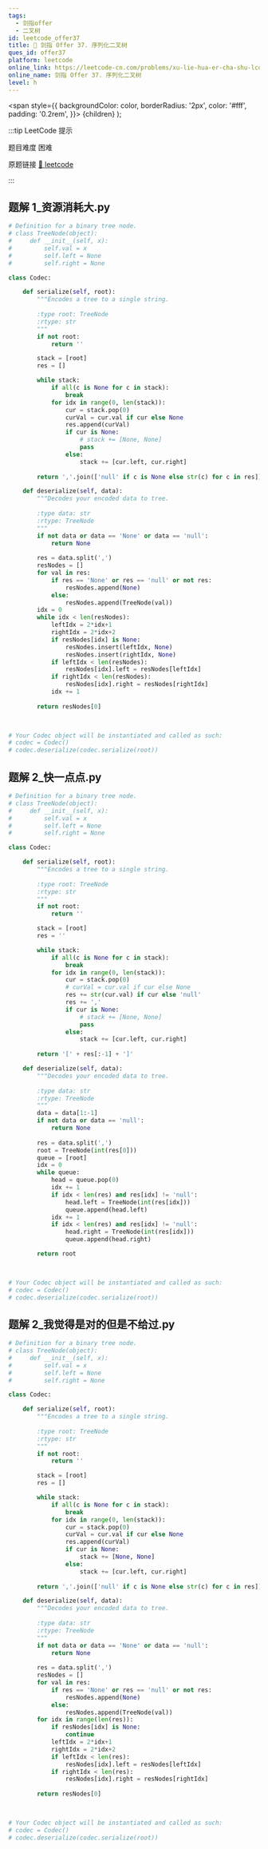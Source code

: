 ```yaml
---
tags:
  - 剑指offer
  - 二叉树
id: leetcode_offer37
title: 🔴 剑指 Offer 37. 序列化二叉树
ques_id: offer37
platform: leetcode
online_link: https://leetcode-cn.com/problems/xu-lie-hua-er-cha-shu-lcof/
online_name: 剑指 Offer 37. 序列化二叉树
level: h
---
```


  <span
    style={{
      backgroundColor: color,
      borderRadius: '2px',
      color: '#fff',
      padding: '0.2rem',
    }}>
    {children}
  </span>
);

:::tip LeetCode 提示

题目难度 <Highlight color="#ff375f">困难</Highlight>

原题链接 [🔗 leetcode](https://leetcode-cn.com/problems/xu-lie-hua-er-cha-shu-lcof/)

:::



## 题解 1_资源消耗大.py

```py
# Definition for a binary tree node.
# class TreeNode(object):
#     def __init__(self, x):
#         self.val = x
#         self.left = None
#         self.right = None

class Codec:

    def serialize(self, root):
        """Encodes a tree to a single string.
        
        :type root: TreeNode
        :rtype: str
        """
        if not root:
            return ''

        stack = [root]
        res = []

        while stack:
            if all(c is None for c in stack):
                break
            for idx in range(0, len(stack)):
                cur = stack.pop(0)
                curVal = cur.val if cur else None
                res.append(curVal)
                if cur is None:
                    # stack += [None, None]
                    pass
                else:
                    stack += [cur.left, cur.right]
        
        return ','.join(['null' if c is None else str(c) for c in res])

    def deserialize(self, data):
        """Decodes your encoded data to tree.
        
        :type data: str
        :rtype: TreeNode
        """
        if not data or data == 'None' or data == 'null':
            return None
        
        res = data.split(',')
        resNodes = []
        for val in res:
            if res == 'None' or res == 'null' or not res:
                resNodes.append(None)
            else:
                resNodes.append(TreeNode(val))
        idx = 0
        while idx < len(resNodes):
            leftIdx = 2*idx+1
            rightIdx = 2*idx+2
            if resNodes[idx] is None:
                resNodes.insert(leftIdx, None)
                resNodes.insert(rightIdx, None)
            if leftIdx < len(resNodes):
                resNodes[idx].left = resNodes[leftIdx]
            if rightIdx < len(resNodes):
                resNodes[idx].right = resNodes[rightIdx]
            idx += 1
        
        return resNodes[0]

        

# Your Codec object will be instantiated and called as such:
# codec = Codec()
# codec.deserialize(codec.serialize(root))
```

## 题解 2_快一点点.py

```py
# Definition for a binary tree node.
# class TreeNode(object):
#     def __init__(self, x):
#         self.val = x
#         self.left = None
#         self.right = None

class Codec:

    def serialize(self, root):
        """Encodes a tree to a single string.
        
        :type root: TreeNode
        :rtype: str
        """
        if not root:
            return ''

        stack = [root]
        res = ''

        while stack:
            if all(c is None for c in stack):
                break
            for idx in range(0, len(stack)):
                cur = stack.pop(0)
                # curVal = cur.val if cur else None
                res += str(cur.val) if cur else 'null'
                res += ','
                if cur is None:
                    # stack += [None, None]
                    pass
                else:
                    stack += [cur.left, cur.right]
        
        return '[' + res[:-1] + ']'

    def deserialize(self, data):
        """Decodes your encoded data to tree.
        
        :type data: str
        :rtype: TreeNode
        """
        data = data[1:-1]
        if not data or data == 'null':
            return None
        
        res = data.split(',')
        root = TreeNode(int(res[0]))
        queue = [root]
        idx = 0
        while queue:
            head = queue.pop(0)
            idx += 1
            if idx < len(res) and res[idx] != 'null':
                head.left = TreeNode(int(res[idx]))
                queue.append(head.left)
            idx += 1
            if idx < len(res) and res[idx] != 'null':
                head.right = TreeNode(int(res[idx]))
                queue.append(head.right)

        return root

        

# Your Codec object will be instantiated and called as such:
# codec = Codec()
# codec.deserialize(codec.serialize(root))
```

## 题解 2_我觉得是对的但是不给过.py

```py
# Definition for a binary tree node.
# class TreeNode(object):
#     def __init__(self, x):
#         self.val = x
#         self.left = None
#         self.right = None

class Codec:

    def serialize(self, root):
        """Encodes a tree to a single string.
        
        :type root: TreeNode
        :rtype: str
        """
        if not root:
            return ''

        stack = [root]
        res = []

        while stack:
            if all(c is None for c in stack):
                break
            for idx in range(0, len(stack)):
                cur = stack.pop(0)
                curVal = cur.val if cur else None
                res.append(curVal)
                if cur is None:
                    stack += [None, None]
                else:
                    stack += [cur.left, cur.right]
        
        return ','.join(['null' if c is None else str(c) for c in res])

    def deserialize(self, data):
        """Decodes your encoded data to tree.
        
        :type data: str
        :rtype: TreeNode
        """
        if not data or data == 'None' or data == 'null':
            return None
        
        res = data.split(',')
        resNodes = []
        for val in res:
            if res == 'None' or res == 'null' or not res:
                resNodes.append(None)
            else:
                resNodes.append(TreeNode(val))
        for idx in range(len(res)):
            if resNodes[idx] is None:
                continue
            leftIdx = 2*idx+1
            rightIdx = 2*idx+2
            if leftIdx < len(res):
                resNodes[idx].left = resNodes[leftIdx]
            if rightIdx < len(res):
                resNodes[idx].right = resNodes[rightIdx]
        
        return resNodes[0]

        

# Your Codec object will be instantiated and called as such:
# codec = Codec()
# codec.deserialize(codec.serialize(root))
```


